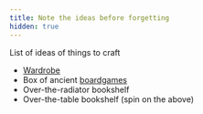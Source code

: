 ```yaml
---
title: Note the ideas before forgetting
hidden: true
---
```


List of ideas of things to craft
- [Wardrobe](/hubris-inspired-warding-the-robe)
- Box of ancient [boardgames](/heard-you-liked-ancient-games)
- Over-the-radiator bookshelf
- Over-the-table bookshelf (spin on the above)